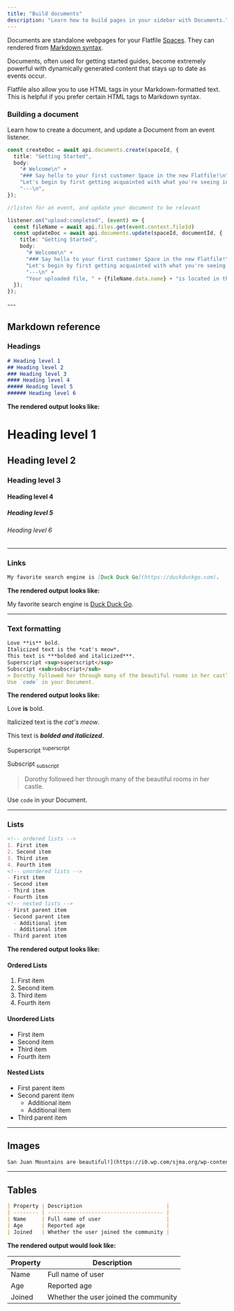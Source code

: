 ```yaml
---
title: "Build documents"
description: "Learn how to build pages in your sidebar with Documents."
---
```


Documents are standalone webpages for your Flatfile <Tooltip tip="Learn more about Spaces">[Spaces](../concepts/spaces)</Tooltip>. They can rendered from [Markdown syntax](https://www.markdownguide.org/basic-syntax/).

Documents, often used for getting started guides, become extremely powerful with dynamically generated content that stays up to date as events occur.

<Info>
  Flatfile also allow you to use HTML tags in your Markdown-formatted text. This
  is helpful if you prefer certain HTML tags to Markdown syntax.
</Info>

### Building a document

Learn how to create a document, and update a Document from an event listener.

<CodeGroup>

```ts api.js
const createDoc = await api.documents.create(spaceId, {
  title: "Getting Started",
  body:
    "# Welcome\n" +
    "### Say hello to your first customer Space in the new Flatfile!\n" +
    "Let's begin by first getting acquainted with what you're seeing in your Space initially.\n" +
    "---\n",
});
```
```ts listener.js
//listen for an event, and update your document to be relevant

listener.on("upload:completed", (event) => {
  const fileName = await api.files.get(event.context.fileId)
  const updateDoc = await api.documents.update(spaceId, documentId, {
    title: "Getting Started",
    body:
      "# Welcome\n" +
      "### Say hello to your first customer Space in the new Flatfile!\n" +
      "Let's begin by first getting acquainted with what you're seeing in your Space initially.\n" +
      "---\n" +
      "Your uploaded file, " + {fileName.data.name} + "is located in the Files area.\n",
  });
});
```
</CodeGroup>
---

## Markdown reference

### Headings

```Markdown
# Heading level 1
## Heading level 2
### Heading level 3
#### Heading level 4
##### Heading level 5
###### Heading level 6
```

**The rendered output looks like:**

# Heading level 1
## Heading level 2
### Heading level 3
#### Heading level 4
##### Heading level 5
###### Heading level 6

---

### Links

```Markdown
My favorite search engine is [Duck Duck Go](https://duckduckgo.com).
```

**The rendered output looks like:**

My favorite search engine is [Duck Duck Go](https://duckduckgo.com).

---

### Text formatting

```Markdown
Love **is** bold.
Italicized text is the *cat's meow*.
This text is ***bolded and italicized***.
Superscript <sup>superscript</sup>
Subscript <sub>subscript</sub>
> Dorothy followed her through many of the beautiful rooms in her castle.
Use `code` in your Document.
```

**The rendered output looks like:**

Love **is** bold.

Italicized text is the *cat's meow*.

This text is ***bolded and italicized***.

Superscript <sup>superscript</sup>

Subscript <sub>subscript</sub>

> Dorothy followed her through many of the beautiful rooms in her castle.

Use `code` in your Document.

---

### Lists

```Markdown
<!-- ordered lists -->
1. First item
2. Second item
3. Third item
4. Fourth item
<!-- unordered lists -->
- First item
- Second item
- Third item
- Fourth item
<!-- nested lists -->
- First parent item
- Second parent item
  - Additional item
  - Additional item
- Third parent item

```

**The rendered output looks like:**

#### Ordered Lists

1. First item
2. Second item
3. Third item
4. Fourth item

#### Unordered Lists

- First item
- Second item
- Third item
- Fourth item

#### Nested Lists

- First parent item
- Second parent item
  - Additional item
  - Additional item
- Third parent item

---

## Images

```Markdown
San Juan Mountains are beautiful!](https://i0.wp.com/sjma.org/wp-content/uploads/2018/04/Ice-Lakes-BG.jpg "San Juan Mountains")
```

---

## Tables

```Markdown
| Property | Description                           |
| -------- | ------------------------------------- |
| Name     | Full name of user                     |
| Age      | Reported age                          |
| Joined   | Whether the user joined the community |
```

**The rendered output would look like:**

| Property | Description                           |
| -------- | ------------------------------------- |
| Name     | Full name of user                     |
| Age      | Reported age                          |
| Joined   | Whether the user joined the community |
